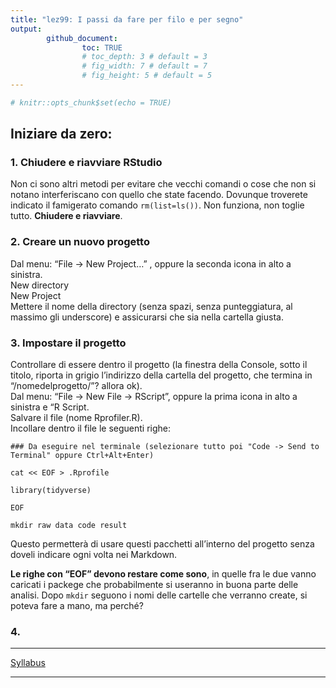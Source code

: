 ```yaml
---
title: "lez99: I passi da fare per filo e per segno"
output: 
        github_document:
                toc: TRUE
                # toc_depth: 3 # default = 3
                # fig_width: 7 # default = 7
                # fig_height: 5 # default = 5
---
```


```r
# knitr::opts_chunk$set(echo = TRUE)
```

## Iniziare da zero:

### 1. Chiudere e riavviare RStudio

Non ci sono altri metodi per evitare che vecchi comandi o cose che non si notano interferiscano con quello che state facendo. Dovunque troverete indicato il famigerato comando `rm(list=ls())`. Non funziona, non toglie tutto. **Chiudere e riavviare**.

### 2. Creare un nuovo progetto

Dal menu: "File -> New Project..." , oppure la seconda icona in alto a sinistra.  
New directory  
New Project  
Mettere il nome della directory (senza spazi, senza punteggiatura, al massimo gli underscore) e assicurarsi che sia nella cartella giusta.

### 3. Impostare il progetto

Controllare di essere dentro il progetto (la finestra della Console, sotto il titolo, riporta in grigio l'indirizzo della cartella del progetto, che termina in "/nomedelprogetto/"? allora ok).  
Dal menu: "File -> New File -> RScript", oppure la prima icona in alto a sinistra e "R Script.  
Salvare il file (nome Rprofiler.R).  
Incollare dentro il file le seguenti righe:
```
### Da eseguire nel terminale (selezionare tutto poi "Code -> Send to Terminal" oppure Ctrl+Alt+Enter)

cat << EOF > .Rprofile

library(tidyverse)

EOF

mkdir raw data code result

```
Questo permetterà di usare questi pacchetti all'interno del progetto senza doveli indicare ogni volta nei Markdown.

**Le righe con "EOF" devono restare come sono**, in quelle fra le due vanno caricati i packege che probabilmente si useranno in buona parte delle analisi.
Dopo `mkdir` seguono i nomi delle cartelle che verranno create, si poteva fare a mano, ma perché?

### 4. 




---

<div align="center">
[Syllabus](../README.md)
</div>
---